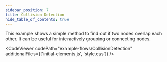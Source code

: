 ```yaml
---
sidebar_position: 7
title: Collision Detection
hide_table_of_contents: true
---
```



<ExampleLayout>
This example shows a simple method to find out if two nodes overlap each other. It can be useful for interactively grouping or connecting nodes.

<CodeViewer
  codePath="example-flows/CollisionDetection"
  additionalFiles={['initial-elements.js', 'style.css']}
/>
</ExampleLayout>
